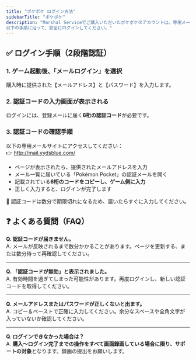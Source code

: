 ```yaml
---
title: "ポケポケ ログイン方法"
sidebarTitle: "ポケポケ"
description: "Marshal Serviceでご購入いただいたポケポケのアカウントは、専用メールサイトを使った2段階認証によってログインを行います。
以下の手順に沿って、安全にログインしてください。"
---
```


## ✅ ログイン手順（2段階認証）

### 1. ゲーム起動後、「メールログイン」を選択

購入時に提供された【メールアドレス】と【パスワード】を入力します。

### 2. 認証コードの入力画面が表示される

ログインには、登録メールに届く**6桁の認証コード**が必要です。

### 3. 認証コードの確認手順

以下の専用メールサイトにアクセスしてください：\
👉 http://mail.yydsblue.com/

- ページが表示されたら、提供されたメールアドレスを入力
- メール一覧に届いている「Pokémon Pocket」の認証メールを開く
- 記載されている**6桁のコードをコピーし、ゲーム側に入力**
- 正しく入力すると、ログインが完了します

📌 認証コードは数分で期限切れになるため、届いたらすぐに入力してください。

## ❓ よくある質問（FAQ）

**Q. 認証コードが届きません。**\
A. メールが反映されるまで数分かかることがあります。ページを更新する、または数分待って再確認してください。

---

**Q. 「認証コードが無効」と表示されました。**\
A. 有効時間を過ぎてしまった可能性があります。再度ログインし、新しい認証コードを取得してください。

---

**Q. メールアドレスまたはパスワードが正しくないと出ます。**\
A. コピー＆ペーストで正確に入力してください。余分なスペースや全角文字が入っていないか確認してください。

---

**Q. ログインできなかった場合は？**\
A. **購入〜ログイン完了までの操作をすべて画面録画している場合に限り、サポートの対象**となります。録画の提出をお願いします。